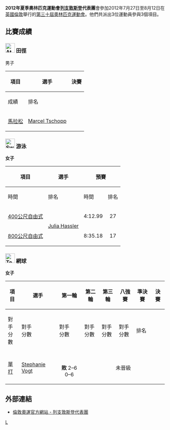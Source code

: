 {{noteTA|G1=Sports}}
{{Infobox Country Olympics
|NOC= LIE
|games= 2012年夏季
|competitors= 3
|sports= 3
|flagbearer= Stephanie Vogt
}}

'''2012年夏季奧林匹克運動會[[列支敦斯登|列支敦斯登]]代表團'''會參加2012年7月27日至8月12日在[[英國|英國]][[倫敦|倫敦]]舉行的[[2012年夏季奧林匹克運動會|第三十屆奧林匹克運動會]]。他們共派出3位運動員參與3個項目。

== 比賽成績 ==
=== [[File:Athletics_pictogram.svg|30px]] 田徑 ===
{{main|2012年夏季奧林匹克運動會田徑比賽}}

;男子
{| class="wikitable" style="font-size:90%"
|-
!rowspan="2"|項目
!rowspan="2"|選手
!colspan="2"|決賽
|-style="font-size:95%"
!成績
!排名
|-
|[[2012年夏季奧林匹克運動會田徑比賽－男子馬拉松|馬拉松]]
|[[Marcel_Tschopp|Marcel Tschopp]]
| align=center|
| align=center|
|}

=== [[File:Swimming_pictogram.svg|30px]] 游泳 ===
{{main|2012年夏季奧林匹克運動會游泳比賽}}

'''女子'''
{| class="wikitable" style="font-size:90%"
|-
!rowspan="2"|項目
!rowspan="2"|選手
!colspan="2"|預賽
!colspan="2"|決賽
|-
!時間
!排名
!時間
!排名
|-
|[[2012年夏季奧林匹克運動會女子400米自由泳比賽|400公尺自由式]]
|rowspan=2|[[Julia_Hassler|Julia Hassler]]
|align=center|4:12.99
|align=center|27
|colspan=2 bgcolor=F4C2C2 align=center|未晉級
|-
|[[2012年夏季奧林匹克運動會女子800米自由泳比賽|800公尺自由式]]
|align=center|8:35.18
|align=center|17
|colspan=2 bgcolor=F4C2C2 align=center|未晉級
|}

=== [[File:Tennis_pictogram.svg|30px]] 網球 ===
{{main|2012年夏季奧林匹克運動會網球比賽}}

'''女子'''
{| class="wikitable" style="font-size:90%"
|-
!rowspan="2"|項目
!rowspan="2"|選手
!第一輪
!第二輪
!第三輪
!八強賽
!準決賽
!colspan="2"|決賽
|-
!對手<br />分數
!對手<br />分數
!對手<br />分數
!對手<br />分數
!對手<br />分數
!對手<br />分數
!排名
|-
|align=left| [[2012年夏季奧林匹克運動會網球比賽－女子單打|單打]]
|align=left| [[Stephanie_Vogt|Stephanie Vogt]] 
|align=center|{{flagIOCathlete|[[Anna_Tatishvili|Tatishvili]]|GEO|2012年夏季}}<br>'''敗''' 2–6 0–6
|colspan=6 bgcolor=F4C2C2 align=center|未晉級
|}

== 外部連結 ==
* [https://web.archive.org/web/20120801104243/http://www.london2012.com/country/liechtenstein/ 倫敦奧運官方網站 - 列支敦斯登代表團] {{En}}

{{Nations at the 2012 Summer Olympics}}

[[Category:2012年夏季奧林匹克運動會代表團|L]]